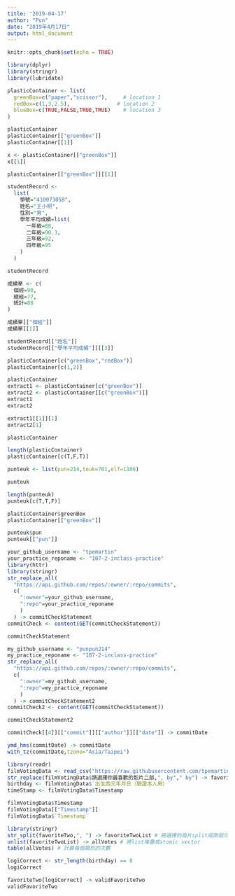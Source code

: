 ```yaml
---
title: '2019-04-17'
author: "Pun"
date: "2019年4月17日"
output: html_document
---
```


```r
knitr::opts_chunk$set(echo = TRUE)
```


```r
library(dplyr)
library(stringr)
library(lubridate)
```




```r
plasticContainer <- list(
  greenBox=c("paper","scissor"),     # location 1
  redBox=c(1,3,2.5),               # location 2
  blueBox=c(TRUE,FALSE,TRUE,TRUE)    # location 3
)
```

```r
plasticContainer
plasticContainer[["greenBox"]] 
plasticContainer[[1]]
```

```r
x <- plasticContainer[["greenBox"]] 
x[[1]]
```
```r
plasticContainer[["greenBox"]][[1]]
```

```r
studentRecord <-
  list(
    學號="410073058",
    姓名="王小明",
    性別="男",
    學年平均成績=list(
      一年級=88,
      二年級=90.3,
      三年級=92,
      四年級=95
    )
  )

studentRecord
```

```r
成績單 <- c(
  個經=90,
  總經=77,
  統計=88
)
```

```r
成績單[["個經"]]
成績單[[1]]

```

```r
studentRecord[["姓名"]]
studentRecord[["學年平均成績"]][[3]]
```

```r
plasticContainer[c("greenBox","redBox")] 
plasticContainer[c(1,2)]
```

```r
plasticContainer
extract1 <- plasticContainer[c("greenBox")]
extract2 <- plasticContainer[[c("greenBox")]]
extract1
extract2
```

```r
extract1[[1]][1]
extract2[1]
```

```r
plasticContainer

length(plasticContainer)
plasticContainer[c(T,F,T)]
```

```r
punteuk <- list(pun=214,teuk=701,elf=1106)
```

```r
punteuk

length(punteuk)
punteuk[c(T,T,F)]
```

```r
plasticContainer$greenBox
plasticContainer[["greenBox"]]

```

```r
punteuk$pun
punteuk[["pun"]]
```

```r
your_github_username <- "tpemartin"
your_practice_reponame <- "107-2-inclass-practice"
library(httr)
library(stringr)
str_replace_all(
  "https://api.github.com/repos/:owner/:repo/commits",
  c(
    ":owner"=your_github_username,
    ":repo"=your_practice_reponame
    )
  ) -> commitCheckStatement
commitCheck <- content(GET(commitCheckStatement))
```


```r
commitCheckStatement
```

```r
my_github_username <- "punpun214"
my_practice_reponame <- "107-2-inclass-practice"
str_replace_all(
  "https://api.github.com/repos/:owner/:repo/commits",
  c(
    ":owner"=my_github_username,
    ":repo"=my_practice_reponame
    )
  ) -> commitCheckStatement2
commitCheck2 <- content(GET(commitCheckStatement))
```

```r
commitCheckStatement2
```

```r
commitCheck[[4]][["commit"]][["author"]][["date"]] -> commitDate
```

```r
ymd_hms(commitDate) -> commitDate
with_tz(commitDate,tzone="Asia/Taipei")
```

```r
library(readr)
filmVotingData <- read_csv("https://raw.githubusercontent.com/tpemartin/github-data/master/podcastcompetition3.csv")
str_replace(filmVotingData$請選擇你最喜歡的影片二部,", by"," by") -> favoriteTwo
birthday <- filmVotingData$`出生西元年月日（驗證本人用）`
timeStamp <- filmVotingData$Timestamp
```

```r
filmVotingData$Timestamp
filmVotingData[["Timestamp"]]
filmVotingData$`Timestamp`
```
```r
library(stringr)
str_split(favoriteTwo,", ") -> favoriteTwoList # 將選擇的兩片split成兩個元素
unlist(favoriteTwoList) -> allVotes # 將list堆疊成atomic vector
table(allVotes) # 計算每個類別的次數
```

```r
logiCorrect <- str_length(birthday) == 8
logiCorrect
```

```r
favoriteTwo[logiCorrect] -> validFavoriteTwo
validFavoriteTwo
```
